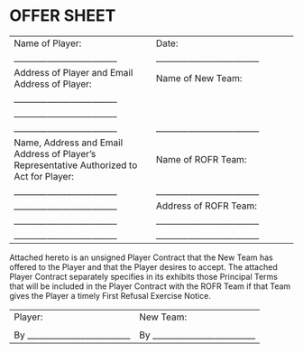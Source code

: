 # OFFER SHEET

|                               |                               |
| ----------------------------- | ----------------------------- |
| Name of Player:               | Date:                         |
| _________________________     | _________________________     |
| Address of Player and Email Address of Player: | Name of New Team: |
| _________________________     |                               |
| _________________________     |                               |
| _________________________     | _________________________     |
| Name, Address and Email Address of Player's Representative Authorized to Act for Player: | Name of ROFR Team: |
| _________________________     | _________________________     |
| _________________________     | Address of ROFR Team:         |
| _________________________     | _________________________     |
| _________________________     | _________________________     |

Attached hereto is an unsigned Player Contract that the New Team has offered to the Player and that the Player desires to accept. The attached Player Contract separately specifies in its exhibits those Principal Terms that will be included in the Player Contract with the ROFR Team if that Team gives the Player a timely First Refusal Exercise Notice.

|                              |                              |
| ---------------------------- | ---------------------------- |
| Player:                      | New Team:                    |
|                              |                              |
| By _________________________ | By _________________________ |
